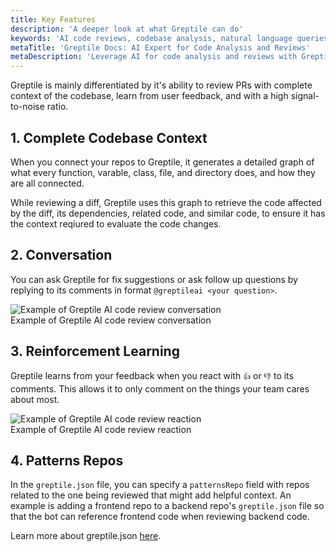 ```yaml
---
title: Key Features
description: 'A deeper look at what Greptile can do'
keywords: 'AI code reviews, codebase analysis, natural language queries, GitHub integration, Slack integration, PR review bot'
metaTitle: 'Greptile Docs: AI Expert for Code Analysis and Reviews'
metaDescription: 'Leverage AI for code analysis and reviews with Greptile. Get expert insights on your codebase through natural language queries and integrations.'
---
```


Greptile is mainly differentiated by it's ability to review PRs with complete context of the codebase, learn from user feedback, and with a high signal-to-noise ratio.

## 1. Complete Codebase Context

When you connect your repos to Greptile, it generates a detailed graph of what every function, varable, class, file, and directory does, and how they are all connected. 

While reviewing a diff, Greptile uses this graph to retrieve the code affected by the diff, its dependencies, related code, and similar code, to ensure it has the context reqiured to evaluate the code changes.

## 2. Conversation

You can ask Greptile for fix suggestions or ask follow up questions by replying to its comments in format `@greptileai <your question>`.

<Frame>
  <img src="/images/cr-bot/qna.gif" alt="Example of Greptile AI code review conversation" />
  <figcaption>Example of Greptile AI code review conversation</figcaption>
</Frame>

## 3. Reinforcement Learning

Greptile learns from your feedback when you react with `👍` or `👎` to its comments. This allows it to only comment on the things your team cares about most.
<Frame>
  <img src="/images/cr-bot/downvote.gif" alt="Example of Greptile AI code review reaction" />
  <figcaption>Example of Greptile AI code review reaction</figcaption>
</Frame>

## 4. Patterns Repos

In the `greptile.json` file, you can specify a `patternsRepo` field with repos related to the one being reviewed that might add helpful context. 
An example is adding a frontend repo to a backend repo's `greptile.json` file so that the bot can reference frontend code when reviewing backend code.

Learn more about greptile.json [here](/code-review-bot/greptile-json).